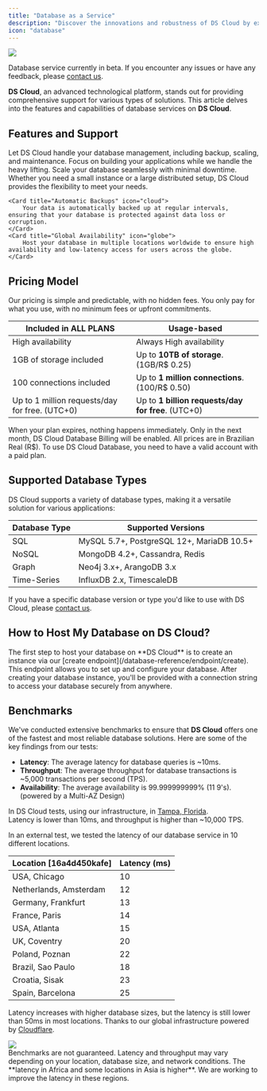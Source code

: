 ```yaml
---
title: "Database as a Service"
description: "Discover the innovations and robustness of DS Cloud by exploring the database capabilities."
icon: "database"
---
```


<img src="/images/services/database.png" />

<Note>Database service currently in beta. If you encounter any issues or have any feedback, please [contact us](/contact).</Note>

**DS Cloud**, an advanced technological platform, stands out for providing comprehensive support for various types of solutions. This article delves into the features and capabilities of database services on **DS Cloud**.

## Features and Support

<CardGroup cols={2}>
    <Card title="Fully Managed Database" icon="server">
        Let DS Cloud handle your database management, including backup, scaling, and maintenance. Focus on building your applications while we handle the heavy lifting.
    </Card>
    <Card title="Scalable Performance" icon="tachometer-alt">
        Scale your database seamlessly with minimal downtime. Whether you need a small instance or a large distributed setup, DS Cloud provides the flexibility to meet your needs.
    </Card>

    <Card title="Automatic Backups" icon="cloud">
        Your data is automatically backed up at regular intervals, ensuring that your database is protected against data loss or corruption.
    </Card>
    <Card title="Global Availability" icon="globe">
        Host your database in multiple locations worldwide to ensure high availability and low-latency access for users across the globe.
    </Card>
</CardGroup>

## Pricing Model
Our pricing is simple and predictable, with no hidden fees. You only pay for what you use, with no minimum fees or upfront commitments.

| Included in ALL PLANS                            | **Usage-based**                                     |
|--------------------------------------------------|-----------------------------------------------------|
| High availability                                 | Always High availability                           |
| 1GB of storage included                          | Up to **10TB of storage**. (1GB/R$ 0.25)           |
| 100 connections included                          | Up to **1 million connections**. (100/R$ 0.50)     |
| Up to 1 million requests/day for free. (UTC+0)   | Up to **1 billion requests/day for free**. (UTC+0)  |

<Info>When your plan expires, nothing happens immediately. Only in the next month, DS Cloud Database Billing will be enabled.</Info>
<Warning>All prices are in Brazilian Real (R$). To use DS Cloud Database, you need to have a valid account with a paid plan.</Warning>

## Supported Database Types
DS Cloud supports a variety of database types, making it a versatile solution for various applications:

| Database Type    | Supported Versions                                                             |
|-------------------|--------------------------------------------------------------------------------|
| SQL              | MySQL 5.7+, PostgreSQL 12+, MariaDB 10.5+                                       |
| NoSQL            | MongoDB 4.2+, Cassandra, Redis                                                  |
| Graph            | Neo4j 3.x+, ArangoDB 3.x                                                        |
| Time-Series      | InfluxDB 2.x, TimescaleDB                                                       |

<Note> If you have a specific database version or type you'd like to use with DS Cloud, please [contact us](/contact).</Note>

## How to Host My Database on DS Cloud?
<Steps>
  <Step 
  title="Initial Setup" icon="database">
    The first step to host your database on **DS Cloud** is to create an instance via our [create endpoint](/database-reference/endpoint/create). This endpoint allows you to set up and configure your database.
  </Step>
  <Step 
  title="Access URL" icon="globe">
    After creating your database instance, you'll be provided with a connection string to access your database securely from anywhere.
  </Step>
</Steps>

## Benchmarks

We've conducted extensive benchmarks to ensure that **DS Cloud** offers one of the fastest and most reliable database solutions. Here are some of the key findings from our tests:

- **Latency**: The average latency for database queries is ~10ms.
- **Throughput**: The average throughput for database transactions is ~5,000 transactions per second (TPS).
- **Availability**: The average availability is 99.999999999% (11 9's). (powered by a Multi-AZ Design)

In DS Cloud tests, using our infrastructure, in [Tampa, Florida](/platform/overview#our-secure-infrastructure).<br/>
Latency is lower than 10ms, and throughput is higher than ~10,000 TPS.

In an external test, we tested the latency of our database service in 10 different locations.

| Location [16a4d450kafe] | Latency (ms) |
|-------------------------|--------------|
| USA, Chicago             | 10           |
| Netherlands, Amsterdam   | 12           |
| Germany, Frankfurt       | 13           |
| France, Paris            | 14           |
| USA, Atlanta             | 15           |
| UK, Coventry             | 20           |
| Poland, Poznan           | 22           |
| Brazil, Sao Paulo        | 18           |
| Croatia, Sisak           | 23           |
| Spain, Barcelona         | 25           |

Latency increases with higher database sizes, but the latency is still lower than 50ms in most locations. Thanks to our global infrastructure powered by [Cloudflare](https://www.cloudflare.com/).

<Frame>
  <img src="/images/services/database-speed.png" style={{ borderRadius: "0.5rem" }} />
</Frame>

<br/>
<Info>Benchmarks are not guaranteed. Latency and throughput may vary depending on your location, database size, and network conditions.</Info>
<Warning>The **latency in Africa and some locations in Asia is higher**. We are working to improve the latency in these regions.</Warning>
